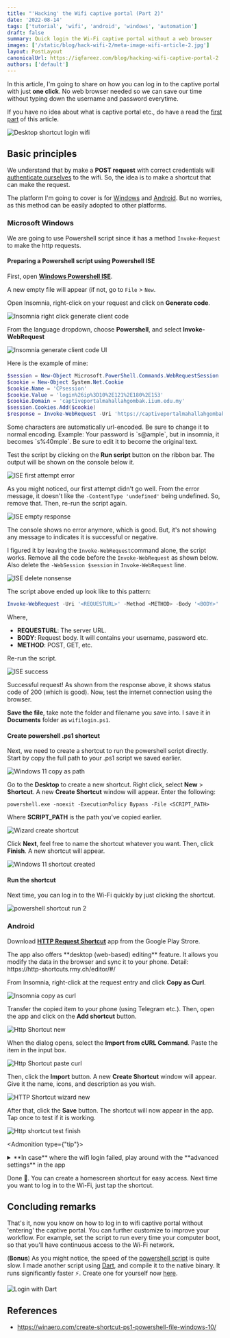 ```yaml
---
title: "'Hacking' the Wifi captive portal (Part 2)"
date: '2022-08-14'
tags: ['tutorial', 'wifi', 'android', 'windows', 'automation']
draft: false
summary: Quick login the Wi-Fi captive portal without a web browser
images: ['/static/blog/hack-wifi-2/meta-image-wifi-article-2.jpg']
layout: PostLayout
canonicalUrl: https://iqfareez.com/blog/hacking-wifi-captive-portal-2
authors: ['default']
---
```



In this article, I'm going to share on how you can log in to the captive portal with just **one click**. No web browser needed so we can save our time without typing down the username and password everytime.

If you have no idea about what is captive portal etc., do have a read the [first part](hacking-wifi-captive-portal-1) of this article.

![Desktop shortcut login wifi](/static/blog/hack-wifi-2/shortcut_login_iium.jpg)

## Basic principles

We understand that by make a **POST request** with correct credentials will [authenticate ourselves](hacking-wifi-captive-portal-1#testing-and-verifying) to the wifi. So, the idea is to make a shortcut that can make the request.

The platform I'm going to cover is for [Windows](#windows) and [Android](#android). But no worries, as this method can be easily adopted to other platforms.

### Microsoft Windows

We are going to use Powershell script since it has a method `Invoke-Request` to make the http requests.

#### Preparing a Powershell script using Powershell ISE

First, open [**Windows Powershell ISE**](https://docs.microsoft.com/en-us/powershell/scripting/windows-powershell/ise/introducing-the-windows-powershell-ise?view=powershell-7.2#to-start-the-windows-powershell-ise).

A new empty file will appear (if not, go to `File` > `New`.

Open Insomnia, right-click on your request and click on **Generate code**.

![Insomnia right click generate client code](/static/blog/hack-wifi-2/insomnia-generate-code-right-click.jpg)

From the language dropdown, choose **Powershell**, and select **Invoke-WebRequest**

![Insomnia generate client code UI](/static/blog/hack-wifi-2/insomnia-client-code-copy.jpg)

Here is the example of mine:

```powershell showLineNumbers
$session = New-Object Microsoft.PowerShell.Commands.WebRequestSession
$cookie = New-Object System.Net.Cookie
$cookie.Name = 'CPsession'
$cookie.Value = 'login%26ip%3D10%2E121%2E180%2E153'
$cookie.Domain = 'captiveportalmahallahgombak.iium.edu.my'
$session.Cookies.Add($cookie)
$response = Invoke-WebRequest -Uri 'https://captiveportalmahallahgombak.iium.edu.my/cgi-bin/login' -Method POST -WebSession $session -ContentType 'undefined' -Body 'user=191XXX&password=MYPASSWORD&cmd=authenticate&Login=Log%2BIn'
```

<Admonition type="important">
  Some characters are automatically url-encoded. Be sure to change it to normal encoding. Example:
  Your password is `s@ample`, but in insomnia, it becomes `s%40mple`. Be sure to edit it to become
  the original text.
</Admonition>

Test the script by clicking on the **Run script** button on the ribbon bar. The output will be shown on the console below it.

![ISE first attempt error](/static/blog/hack-wifi-2/powershell-first-attempt-fail.jpg)

As you might noticed, our first attempt didn't go well. From the error message, it doesn't like the `-ContentType 'undefined'` being undefined. So, remove that. Then, re-run the script again.

![ISE empty response](/static/blog/hack-wifi-2/powershell-run-empty-response.jpg)

The console shows no error anymore, which is good. But, it's not showing any message to indicates it is successful or negative.

I figured it by leaving the `Invoke-WebRequest`command alone, the script works. Remove all the code before the `Invoke-WebRequest` as shown below. Also delete the `-WebSession $session` in `Invoke-WebRequest` line.

![ISE delete nonsense](/static/blog/hack-wifi-2/powershell-delete-nonsense.jpg)

The script above ended up look like to this pattern:

```powershell
Invoke-WebRequest -Uri '<REQUESTURL>' -Method <METHOD> -Body '<BODY>'
```

Where,

- **REQUESTURL**: The server URL.
- **BODY**: Request body. It will contains your username, password etc.
- **METHOD**: POST, GET, etc.

Re-run the script.

![ISE success](/static/blog/hack-wifi-2/powershell-run-success-correct.jpg)

Successful request! As shown from the response above, it shows status code of 200 (which is good). Now, test the internet connection using the browser.

**Save the file**, take note the folder and filename you save into. I save it in **Documents** folder as `wifilogin.ps1`.

#### Create powershell .ps1 shortcut

Next, we need to create a shortcut to run the powershell script directly. Start by copy the full path to your .ps1 script we saved earlier.

![Windows 11 copy as path](/static/blog/hack-wifi-2/w-copy-as-path.jpg)

Go to the **Desktop** to create a new shortcut. Right click, select **New** > **Shortcut**. A new **Create Shortcut** window will appear. Enter the following:

```
powershell.exe -noexit -ExecutionPolicy Bypass -File <SCRIPT_PATH>
```

Where **SCRIPT_PATH** is the path you've copied earlier.

![Wizard create shortcut](/static/blog/hack-wifi-2/w-create-shortcut.jpg)

Click **Next**, feel free to name the shortcut whatever you want. Then, click **Finish**. A new shortcut will appear.

![Windows 11 shortcut created](/static/blog/hack-wifi-2/w-shotcut-created.jpg)

#### Run the shortcut

Next time, you can log in to the Wi-Fi quickly by just clicking the shortcut.

![powershell shortcut run 2](/static/blog/hack-wifi-2/ps-wifi.gif)

### Android

Download [**HTTP Request Shortcut**](https://play.google.com/store/apps/details?id=ch.rmy.android.http_shortcuts) app from the Google Play Strore.

<Admonition type="tip">
  The app also offers **desktop (web-based) editing** feature. It allows you modify the data in the
  browser and sync it to your phone. Detail: https://http-shortcuts.rmy.ch/editor/#/
</Admonition>

From Insomnia, right-click at the request entry and click **Copy as Curl**.

![Insomnia copy as curl](/static/blog/hack-wifi-2/insomnia-copy-curl.jpg)

Transfer the copied item to your phone (using Telegram etc.). Then, open the app and click on the **Add shortcut** button.

![Http Shortcut new](/static/blog/hack-wifi-2/http-shortcut-app-2.jpg)

When the dialog opens, select the **Import from cURL Command**. Paste the item in the input box.

![Http Shortcut paste curl](/static/blog/hack-wifi-2/http-shortcut-app-3.jpg)

Then, click the **Import** button. A new **Create Shortcut** window will appear. Give it the name, icons, and description as you wish.

![HTTP Shortcut wizard new](/static/blog/hack-wifi-2/http-shortcut-app-wizard.jpg)

After that, click the **Save** button. The shortcut will now appear in the app. Tap once to test if it is working.

![Http shortcut test finish](/static/blog/hack-wifi-2/http-shortcut-finish.gif)

<Admonition type={"tip"}>
<details>
    <summary>**In case** where the wifi login failed, play around with the **advanced settings** in the app</summary>

    In my case, before enabling this setting, it cannot successfully authenticate with the server. Go to **Advanced
    Technical Settings**, then, check the box that says **Accept any certificate**.

    ![Http Shortcut advanced](/static/blog/hack-wifi-2/http-shortcut-app-1.jpg)

</details>
</Admonition>

Done 🎉. You can create a homescreen shortcut for easy access. Next time you want to log in to the Wi-Fi, just tap the shortcut.

## Concluding remarks

That's it, now you know on how to log in to wifi captive portal without 'entering' the captive portal. You can further customize to improve your workflow. For example, set the script to run every time your computer boot, so that you'll have continuous access to the Wi-Fi network.

(**Bonus**) As you might notice, the speed of the [powershell script](#run-the-shortcut) is quite slow. I made another script using [Dart](https://dart.dev/), and compile it to the native binary. It runs significantly faster ⚡. Create one for yourself now [here](https://github.com/iqfareez/dart_captive_portal_login).

![Login with Dart](/static/blog/hack-wifi-2/dart-wifi.gif)

## References

- https://winaero.com/create-shortcut-ps1-powershell-file-windows-10/
